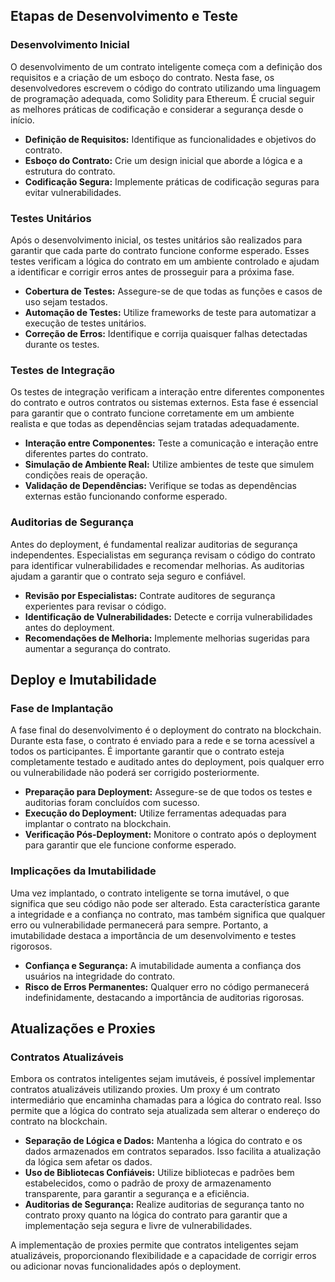 ## Etapas de Desenvolvimento e Teste

### Desenvolvimento Inicial

O desenvolvimento de um contrato inteligente começa com a definição dos requisitos e a criação de um esboço do contrato. Nesta fase, os desenvolvedores escrevem o código do contrato utilizando uma linguagem de programação adequada, como Solidity para Ethereum. É crucial seguir as melhores práticas de codificação e considerar a segurança desde o início.

- **Definição de Requisitos:** Identifique as funcionalidades e objetivos do contrato.
- **Esboço do Contrato:** Crie um design inicial que aborde a lógica e a estrutura do contrato.
- **Codificação Segura:** Implemente práticas de codificação seguras para evitar vulnerabilidades.

### Testes Unitários

Após o desenvolvimento inicial, os testes unitários são realizados para garantir que cada parte do contrato funcione conforme esperado. Esses testes verificam a lógica do contrato em um ambiente controlado e ajudam a identificar e corrigir erros antes de prosseguir para a próxima fase.

- **Cobertura de Testes:** Assegure-se de que todas as funções e casos de uso sejam testados.
- **Automação de Testes:** Utilize frameworks de teste para automatizar a execução de testes unitários.
- **Correção de Erros:** Identifique e corrija quaisquer falhas detectadas durante os testes.

### Testes de Integração

Os testes de integração verificam a interação entre diferentes componentes do contrato e outros contratos ou sistemas externos. Esta fase é essencial para garantir que o contrato funcione corretamente em um ambiente realista e que todas as dependências sejam tratadas adequadamente.

- **Interação entre Componentes:** Teste a comunicação e interação entre diferentes partes do contrato.
- **Simulação de Ambiente Real:** Utilize ambientes de teste que simulem condições reais de operação.
- **Validação de Dependências:** Verifique se todas as dependências externas estão funcionando conforme esperado.

### Auditorias de Segurança

Antes do deployment, é fundamental realizar auditorias de segurança independentes. Especialistas em segurança revisam o código do contrato para identificar vulnerabilidades e recomendar melhorias. As auditorias ajudam a garantir que o contrato seja seguro e confiável.

- **Revisão por Especialistas:** Contrate auditores de segurança experientes para revisar o código.
- **Identificação de Vulnerabilidades:** Detecte e corrija vulnerabilidades antes do deployment.
- **Recomendações de Melhoria:** Implemente melhorias sugeridas para aumentar a segurança do contrato.

## Deploy e Imutabilidade

### Fase de Implantação

A fase final do desenvolvimento é o deployment do contrato na blockchain. Durante esta fase, o contrato é enviado para a rede e se torna acessível a todos os participantes. É importante garantir que o contrato esteja completamente testado e auditado antes do deployment, pois qualquer erro ou vulnerabilidade não poderá ser corrigido posteriormente.

- **Preparação para Deployment:** Assegure-se de que todos os testes e auditorias foram concluídos com sucesso.
- **Execução do Deployment:** Utilize ferramentas adequadas para implantar o contrato na blockchain.
- **Verificação Pós-Deployment:** Monitore o contrato após o deployment para garantir que ele funcione conforme esperado.

### Implicações da Imutabilidade

Uma vez implantado, o contrato inteligente se torna imutável, o que significa que seu código não pode ser alterado. Esta característica garante a integridade e a confiança no contrato, mas também significa que qualquer erro ou vulnerabilidade permanecerá para sempre. Portanto, a imutabilidade destaca a importância de um desenvolvimento e testes rigorosos.

- **Confiança e Segurança:** A imutabilidade aumenta a confiança dos usuários na integridade do contrato.
- **Risco de Erros Permanentes:** Qualquer erro no código permanecerá indefinidamente, destacando a importância de auditorias rigorosas.

## Atualizações e Proxies

### Contratos Atualizáveis

Embora os contratos inteligentes sejam imutáveis, é possível implementar contratos atualizáveis utilizando proxies. Um proxy é um contrato intermediário que encaminha chamadas para a lógica do contrato real. Isso permite que a lógica do contrato seja atualizada sem alterar o endereço do contrato na blockchain.

- **Separação de Lógica e Dados:** Mantenha a lógica do contrato e os dados armazenados em contratos separados. Isso facilita a atualização da lógica sem afetar os dados.
- **Uso de Bibliotecas Confiáveis:** Utilize bibliotecas e padrões bem estabelecidos, como o padrão de proxy de armazenamento transparente, para garantir a segurança e a eficiência.
- **Auditorias de Segurança:** Realize auditorias de segurança tanto no contrato proxy quanto na lógica do contrato para garantir que a implementação seja segura e livre de vulnerabilidades.

A implementação de proxies permite que contratos inteligentes sejam atualizáveis, proporcionando flexibilidade e a capacidade de corrigir erros ou adicionar novas funcionalidades após o deployment.
